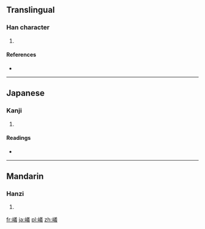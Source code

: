 ==Translingual==

===Han character===
{{Han char|rn=46|rad=山|as=13|sn=16|four=2875<sub>3</sub>|canj=山廿土戈 (UTGI)}}

# {{defn|Han|sort=山13}}

====References====
* {{Han ref|kx=0320.230|dkj=08510|dj=0620.270|hdz=10801.120|uh=5DAC|ud=23980|bh=E95E|bd=59742}}

----

==Japanese==

===Kanji===
{{ja-kanji|grade=|rs=山13}}

# {{defn|lang=ja|sort=山13}}

====Readings====
* {{ja-readings|on=[[ぎ]] (gi)|kun=[[けわしい]] (kewashii)}}

----

==Mandarin==

===Hanzi===
{{cmn-hanzi|pin=[[yí]] ([[yi2]]), [[yǐ]] ([[yi3]])|wg=i<sup>2</sup>, i<sup>3</sup>}}

# {{defn|lang=cmn|sort=山13}}

[[fr:嶬]]
[[ja:嶬]]
[[pl:嶬]]
[[zh:嶬]]